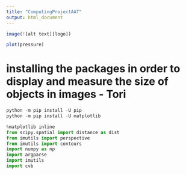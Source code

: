 ```yaml
---
title: "ComputingProjectAAT"
output: html_document
---
```


```r
image(![alt text][logo])
```

```r
plot(pressure)
```
# installing the packages in order to display and measure the size of objects in images - Tori 
```python
python -m pip install -U pip
python -m pip install -U matplotlib

%matplotlib inline
from scipy.spatial import distance as dist
from imutils import perspective 
from imutils import contours 
import numpy as np 
import argparse 
import imutils
import cvb

```
